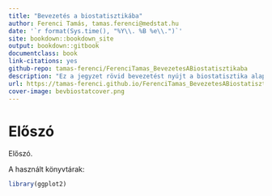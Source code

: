```yaml
--- 
title: "Bevezetés a biostatisztikába"
author: Ferenci Tamás, tamas.ferenci@medstat.hu
date: '`r format(Sys.time(), "%Y\\. %B %e\\.")`'
site: bookdown::bookdown_site
output: bookdown::gitbook
documentclass: book
link-citations: yes
github-repo: tamas-ferenci/FerenciTamas_BevezetesABiostatisztikaba
description: "Ez a jegyzet rövid bevezetést nyújt a biostatisztika alapjaiba."
url: https://tamas-ferenci.github.io/FerenciTamas_BevezetesABiostatisztikaba/
cover-image: bevbiostatcover.png
---
```


# Előszó

Előszó.

A használt könyvtárak:

```r
library(ggplot2)
```